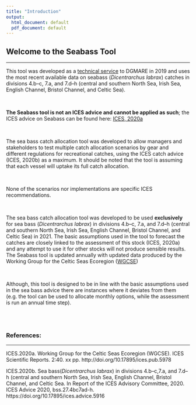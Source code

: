 ```yaml
---
title: "Introduction"
output:
  html_document: default
  pdf_document: default
---
```



## Welcome to the Seabass Tool
***


This tool was developed as a [technical service](shiny/TechnicalService.pdf) to DGMARE in 2019 and uses the most recent available data on seabass (*Dicentrarchus labrax*) catches in divisions 4.b–c, 7.a, and 7.d–h (central and southern North Sea, Irish Sea, English Channel, Bristol Channel, and Celtic Sea).

<br>

**The Seabass tool is not an ICES advice and cannot be applied as such**; the ICES advice on Seabass can be found here: [ICES, 2020a](http://ices.dk/sites/pub/Publication%20Reports/Advice/2020/2020/bss.27.4bc7ad-h.pdf)

<br>

The sea bass catch allocation tool was developed to allow managers and stakeholders to test multiple catch allocation scenarios by gear and different regulations for recreational catches, using the ICES catch advice (ICES, 2020b) as a maximum. It should be noted that the tool is assuming that each vessel will uptake its full catch allocation.

<br>

None of the scenarios nor implementations are specific ICES recommendations.

<br>

The sea bass catch allocation tool was developed to be used **exclusively** for sea bass (*Dicentrarchus labrax*) in divisions 4.b–c, 7.a, and 7.d–h (central and southern North Sea, Irish Sea, English Channel, Bristol Channel, and Celtic Sea) in 2021. The basic assumptions used in the tool to forecast the catches are closely linked to the assessment of this stock (ICES, 2020a) and any attempt to use it for other stocks will not produce sensible results. The Seabass tool is updated annually with updated data produced by the Working Group for the Celtic Seas Ecoregion  ([WGCSE](https://www.ices.dk/community/groups/Pages/WGCSE.aspx))


<br>

Although, this tool is designed to be in line with the basic assumptions used in the sea bass advice there are instances where it deviates from them (e.g. the tool can be used to allocate monthly options, while the assessment is run an annual time step). 

<br>
<br>


### **References:**
***


ICES.2020a. Working Group for the Celtic Seas Ecoregion (WGCSE). ICES Scientific Reports. 2:40. xx pp. http://doi.org/10.17895/ices.pub.5978

ICES.2020b. Sea  bass(*Dicentrarchus  labrax*)  in  divisions 4.b–c,7.a,  and 7.d–h (central  and southern  North  Sea,  Irish  Sea,  English  Channel,  Bristol  Channel,  and  Celtic  Sea. In Report  of  the  ICES  Advisory Committee, 2020. ICES Advice 2020, bss.27.4bc7ad-h. https://doi.org/10.17895/ices.advice.5916



